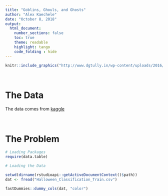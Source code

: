 ```yaml
---
title: "Goblins, Ghouls, and Ghosts"
author: "Alex Kaechele"
date: "October 8, 2018"
output:
  html_document:
    number_sections: false
    toc: true
    theme: readable
    highlight: tango
    code_folding : hide
---
```


```r
knitr::include_graphics("http://www.dgtully.in/wp-content/uploads/2016/10/halloween_2014_by_unidcolor-d84gnev.jpg")

```

<br>

# The Data

The data comes from [kaggle](https://www.kaggle.com/c/ghouls-goblins-and-ghosts-boo)

<br>

# The Problem

```r

# Loading Packages
require(data.table)

# Loading the Data

setwd(dirname(rstudioapi::getActiveDocumentContext()$path))
dat <- fread("Halloween_Classification_Train.csv")

fastDummies::dummy_cols(dat, "color")



```

